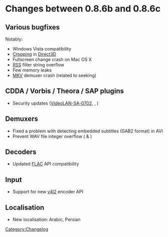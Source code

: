 = Changes between 0.8.6b and 0.8.6c =

== Various bugfixes ==
Notably:
* Windows Vista compatibility
* [[Documentation:Modules/crop|Cropping]] in [[Documentation:Modules/direct3d|Direct3D]]
* Fullscreen change crash on Mac OS X
* [[Documentation:Modules/rss|RSS]] filter string overflow
* Few memory leaks
* [[MKV]] demuxer crash (related to seeking)

== CDDA / Vorbis / Theora / SAP plugins ==
* Security updates ([http://www.videolan.org/sa0702.html VideoLAN-SA-0702], {{CVE|2007-3316}}, {{US-CERT|200928}})

== Demuxers ==
* Fixed a problem with detecting embedded subtitles (GAB2 format) in AVI
* Prevent WAV file integer overflow ({{CVE|2007-3467}} & {{CVE|2007-3468}})

== Decoders ==
* Updated [[FLAC]] API compatibility

== Input ==
* Support for new [[V4l#v4l2|v4l2]] encoder API

== Localisation ==
* New localisation: Arabic, Persian

[[Category:Changelog]]
